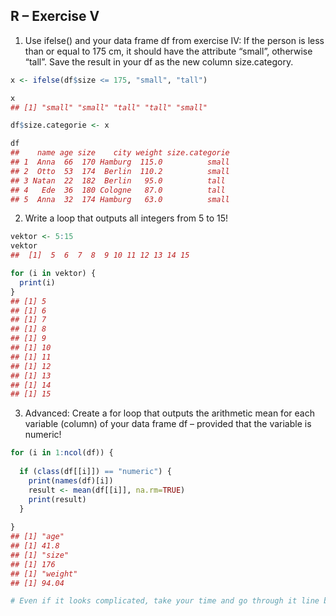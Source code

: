 ::: {#main .site-main role="main"}
::: entry-header
# R -- Exercise V {#r-exercise-v .entry-title}
:::

::: entry-content
1) Use [ifelse()]{.crayon-inline} and your data frame [df]{.crayon-inline} from exercise IV: If the person is less than or equal to 175 cm, it should have the attribute "small", otherwise "tall". Save the result in your [df]{.crayon-inline} as the new column [size.category]{.crayon-inline}.

``` r
x <- ifelse(df$size <= 175, "small", "tall")

x
## [1] "small" "small" "tall" "tall" "small"

df$size.categorie <- x

df
##    name age size    city weight size.categorie
## 1  Anna  66  170 Hamburg  115.0          small
## 2  Otto  53  174  Berlin  110.2          small
## 3 Natan  22  182  Berlin   95.0          tall
## 4   Ede  36  180 Cologne   87.0          tall
## 5  Anna  32  174 Hamburg   63.0          small
```

2) Write a loop that outputs all integers from 5 to 15!

``` r
vektor <- 5:15
vektor
##  [1]  5  6  7  8  9 10 11 12 13 14 15

for (i in vektor) {
  print(i)
}
## [1] 5
## [1] 6
## [1] 7
## [1] 8
## [1] 9
## [1] 10
## [1] 11
## [1] 12
## [1] 13
## [1] 14
## [1] 15
```

3) Advanced: Create a for loop that outputs the arithmetic mean for each variable (column) of your data frame [df]{.crayon-inline} -- provided that the variable is numeric!

``` r
for (i in 1:ncol(df)) {
  
  if (class(df[[i]]) == "numeric") {
    print(names(df)[i])
    result <- mean(df[[i]], na.rm=TRUE)
    print(result)
  }
  
}
## [1] "age"
## [1] 41.8
## [1] "size"
## [1] 176
## [1] "weight"
## [1] 94.04

# Even if it looks complicated, take your time and go through it line by line. Everything should be known by now! 
```
:::
:::
